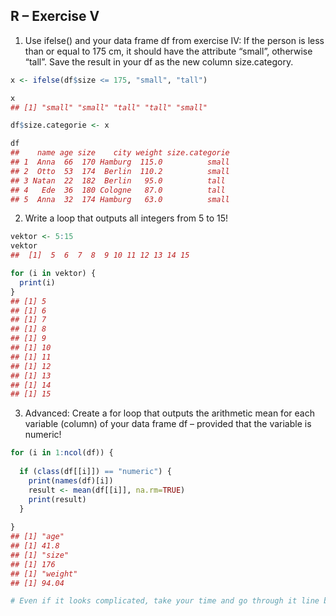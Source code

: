 ::: {#main .site-main role="main"}
::: entry-header
# R -- Exercise V {#r-exercise-v .entry-title}
:::

::: entry-content
1) Use [ifelse()]{.crayon-inline} and your data frame [df]{.crayon-inline} from exercise IV: If the person is less than or equal to 175 cm, it should have the attribute "small", otherwise "tall". Save the result in your [df]{.crayon-inline} as the new column [size.category]{.crayon-inline}.

``` r
x <- ifelse(df$size <= 175, "small", "tall")

x
## [1] "small" "small" "tall" "tall" "small"

df$size.categorie <- x

df
##    name age size    city weight size.categorie
## 1  Anna  66  170 Hamburg  115.0          small
## 2  Otto  53  174  Berlin  110.2          small
## 3 Natan  22  182  Berlin   95.0          tall
## 4   Ede  36  180 Cologne   87.0          tall
## 5  Anna  32  174 Hamburg   63.0          small
```

2) Write a loop that outputs all integers from 5 to 15!

``` r
vektor <- 5:15
vektor
##  [1]  5  6  7  8  9 10 11 12 13 14 15

for (i in vektor) {
  print(i)
}
## [1] 5
## [1] 6
## [1] 7
## [1] 8
## [1] 9
## [1] 10
## [1] 11
## [1] 12
## [1] 13
## [1] 14
## [1] 15
```

3) Advanced: Create a for loop that outputs the arithmetic mean for each variable (column) of your data frame [df]{.crayon-inline} -- provided that the variable is numeric!

``` r
for (i in 1:ncol(df)) {
  
  if (class(df[[i]]) == "numeric") {
    print(names(df)[i])
    result <- mean(df[[i]], na.rm=TRUE)
    print(result)
  }
  
}
## [1] "age"
## [1] 41.8
## [1] "size"
## [1] 176
## [1] "weight"
## [1] 94.04

# Even if it looks complicated, take your time and go through it line by line. Everything should be known by now! 
```
:::
:::
